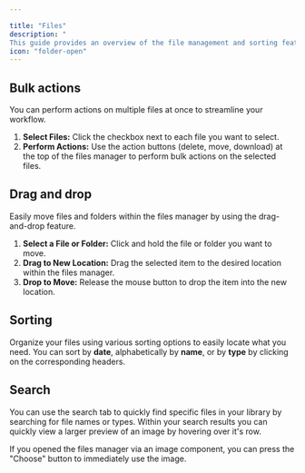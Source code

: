 ```yaml
---

title: "Files"
description: "
This guide provides an overview of the file management and sorting features available in Makeswift. These features are designed to help you efficiently organize, manage, and locate your files within the platform."
icon: "folder-open"
---
```


## Bulk actions

You can perform actions on multiple files at once to streamline your workflow.

1. **Select Files:** Click the checkbox next to each file you want to select.
2. **Perform Actions:** Use the action buttons (delete, move, download) at the top of the files manager to perform bulk actions on the selected files.

## Drag and drop

Easily move files and folders within the files manager by using the drag-and-drop feature.

1. **Select a File or Folder:** Click and hold the file or folder you want to move.
2. **Drag to New Location:** Drag the selected item to the desired location within the files manager.
3. **Drop to Move:** Release the mouse button to drop the item into the new location.

## Sorting

Organize your files using various sorting options to easily locate what you need. You can sort by **date**, alphabetically by **name**, or by **type** by clicking on the corresponding headers.

## Search

You can use the search tab to quickly find specific files in your library by searching for file names or types. Within your search results you can quickly view a larger preview of an image by hovering over it's row.

If you opened the files manager via an image component, you can press the "Choose" button to immediately use the image.
